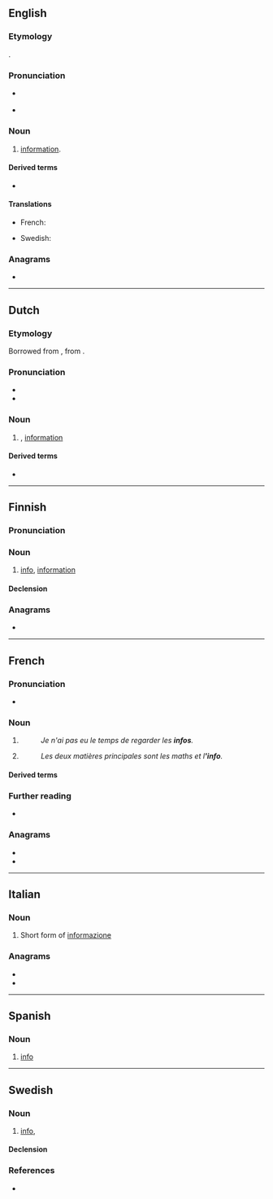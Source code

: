 {{also|Info|info-|Info.|.info|infó}}
==English==

===Etymology===
{{clipping|en|information}}.

===Pronunciation===
* {{a|RP}} {{IPA|en|/ˈɪnfəʊ/}}
* {{a|US}} {{IPA|en|/ˈɪnfoʊ/}}

===Noun===
{{en-noun|-}}

# {{lb|en|informal}} [[information]].

====Derived terms====
* {{l|en|infoporn}}

====Translations====
{{trans-top|abbreviation for “information”}}
* French: {{t+|fr|info|f}}
{{trans-mid}}
* Swedish: {{t+|sv|info}}
{{trans-bottom}}

===Anagrams===
* {{anagrams|en|a=fino|Fino|ONFI|fino|foin}}

----

==Dutch==

===Etymology===
Borrowed from {{bor|nl|en|info}}, from {{m|en|information}}.

===Pronunciation===
* {{IPA|nl|/ˈɪn.foː/}}
* {{hyphenation|nl|in|fo}}

===Noun===
{{nl-noun|f|-|-}}

# {{lb|nl|informal}} {{l|en|info}}, [[information]]

====Derived terms====
* {{l|nl|infobalie}}

----

==Finnish==

===Pronunciation===
{{fi-p|inf(:)o}}

===Noun===
{{fi-noun}}

# {{lb|fi|colloquial}} [[#English|info]], [[information]]

====Declension====
{{fi-decl-valo|inf|||o|a}}

===Anagrams===
* {{anagrams|fi|a=fino|foni}}

----

==French==

===Pronunciation===
* {{fr-IPA}}

===Noun===
{{fr-noun|f}}

# {{contraction of|fr|information}}
#: ''Je n'ai pas eu le temps de regarder les '''infos'''.''
# {{contraction of|fr|informatique}}
#: ''Les deux matières principales sont les maths et l''''info'''.''

====Derived terms====
{{col3|fr
|pour info
}}

===Further reading===
* {{R:TLFi}}

===Anagrams===
* {{l|fr|fion}}
* {{l|fr|foin}}

----

==Italian==

===Noun===
{{it-noun|m|-}}

# {{lb|it|informal}} Short form of [[informazione]]

===Anagrams===
* {{l|it|fino}}
* {{l|it|foni}}

----

==Spanish==

===Noun===
{{es-noun|f}}

# [[#English|info]]

----

==Swedish==

===Noun===
{{sv-noun|c}}

# {{lb|sv|colloquial}} [[#English|info]], {{clipping of|sv|information|nocap=1}}

====Declension====
{{sv-noun-unc-irreg-c}}

===References===
* {{R:svenska.se|saol}}